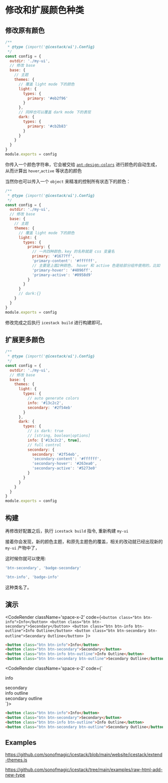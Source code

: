 
# 修改和扩展颜色种类

## 修改原有颜色

```js filename="icestack.config.js"
/**
 * @type {import('@icestack/ui').Config}
 */
const config = {
  outdir: './my-ui',
  // 修改 base
  base: {
    // 主题
    themes: {
      // 覆盖 light mode 下的颜色
      light: {
        types: {
          primary: '#eb2f96'
        }
      },
      // 同样也可以覆盖 dark mode 下的表现
      dark: {
        types: {
          primary: '#cb2b83'
        }
      }
    }
  }
}
module.exports = config
```

你传入一个颜色字符串，它会被交给 [`ant-design-colors`](https://github.com/ant-design/ant-design-colors) 进行颜色的自动生成，从而计算出 `hover`,`active` 等状态的颜色

当然你也可以传入一个 `object` 来精准的控制所有状态下的颜色：

```js filename="icestack.config.js"
/**
 * @type {import('@icestack/ui').Config}
 */
const config = {
  outdir: './my-ui',
  // 修改 base
  base: {
    // 主题
    themes: {
      // 覆盖 light mode 下的颜色
      light: {
        types: {
          primary: {
            // 一共四种颜色，key 的名称就是 css 变量名
            primary: '#1677ff',
            'primary-content': '#ffffff',
            // 主要是上面2种颜色， hover 和 active 色是给部分组件使用的，比如 `button`
            'primary-hover': '#4096ff',
            'primary-active': '#0958d9'
          }
        }
      }
      // dark:{}
    }
  }
}
module.exports = config
```

修改完成之后执行 `icestack build` 进行构建即可。

## 扩展更多颜色

```js filename="icestack.config.js"
/**
 * @type {import('@icestack/ui').Config}
 */
const config = {
  outdir: './my-ui',
  // 修改 base
  base: {
    themes: {
      light: {
        types: {
          // auto generate colors
          info: '#13c2c2',
          secondary: '#2f54eb'
        }
      },
      dark: {
        types: {
          // is dark: true
          // [string, boolean|options]
          info: ['#13c2c2', true],
          // full control
          secondary: {
            secondary: '#2f54eb',
            'secondary-content': '#ffffff',
            'secondary-hover': '#263ea0',
            'secondary-active': '#5273e0'
          }
        }
      }
    }
  }
}
module.exports = config
```

## 构建

再修改好配置之后，执行 `icestack build` 指令, 重新构建 `my-ui`

接着你会发现，新的颜色主题，和原先主题色的覆盖，相关的改动就已经出现新的 `my-ui` 产物中了，

这时候你就可以使用:

```js
'btn-secondary', 'badge-secondary'

'btn-info', 'badge-info'
```

这种类名了。

## 演示

<CodeRender className='space-x-2' code={`<button class="btn btn-info">Info</button>
<button class="btn btn-secondary">Secondary</button>
<button class="btn btn-info btn-outline">Info Outline</button>
<button class="btn btn-secondary btn-outline">Secondary Outline</button>
`}></CodeRender>

```html
<button class="btn btn-info">Info</button>
<button class="btn btn-secondary">Secondary</button>
<button class="btn btn-info btn-outline">Info Outline</button>
<button class="btn btn-secondary btn-outline">Secondary Outline</button>
```

<CodeRender className='space-x-2' code={`<div class="badge badge-info">info</div>
<div class="badge badge-secondary">secondary</div>
<div class="badge badge-info badge-outline">info outline</div>
<div class="badge badge-secondary badge-outline">secondary outline</div>
`}></CodeRender>

```html
<button class="btn btn-info">Info</button>
<button class="btn btn-secondary">Secondary</button>
<button class="btn btn-info btn-outline">Info Outline</button>
<button class="btn btn-secondary btn-outline">Secondary Outline</button>
```


## Examples

https://github.com/sonofmagic/icestack/blob/main/website/icestack/extend-themes.js

https://github.com/sonofmagic/icestack/tree/main/examples/raw-html-add-new-type
